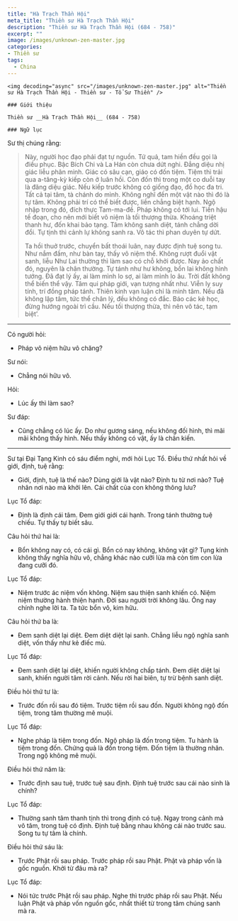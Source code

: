 ```yaml
---
title: "Hà Trạch Thần Hội"
meta_title: "Thiền sư Hà Trạch Thần Hội"
description: "Thiền sư Hà Trạch Thần Hội (684 - 758)"
excerpt: ""
image: /images/unknown-zen-master.jpg
categories:
- Thiền sư
tags:
  - China
---
```


<div className="grid xl:grid-cols-8 lg:grid-cols-8 md:grid-cols-2 sm:grid-cols-2 xs:grid-cols-1 gap-8 bg-body dark:bg-darkmode-body">

  <div className="lg:col-span-3 md:col-span-1">

    <img decoding="async" src="/images/unknown-zen-master.jpg" alt="Thiền sư Hà Trạch Thần Hội - Thiền sư - Tổ Sư Thiền" />

    ### Giới thiệu

    Thiền sư __Hà Trạch Thần Hội__ (684 - 758)

</div>

<div className="lg:col-span-5 md:col-span-1">

    ### Ngữ lục

Sư thị chúng rằng:

> Này, người học đạo phải đạt tự nguồn. Tứ quả, tam hiền đều gọi là điều phục.
> Bậc Bích Chi và La Hán còn chưa dứt nghi. Đẳng diệu nhị giác liễu phân minh.
> Giác có sâu cạn, giáo có đốn tiệm. Tiệm thì trải qua a-tăng-kỳ kiếp còn ở luân hồi.
> Còn đốn thì trong một co duỗi tay là đăng diệu giác. Nếu kiếp trước không có giống đạo, đồ học đa tri.
> Tất cả tại tâm, tà chánh do mình. Không nghĩ đến một vật nào thì đó là tự tâm.
> Không phải trí có thể biết được, liền chẳng biệt hạnh. Ngộ nhập trong đó, đích thực Tam-ma-đề.
> Pháp không có tới lui. Tiền hậu tế đoạn, cho nên mới biết vô niệm là tối thượng thừa. Khoáng triệt thanh hư, đốn khai bảo tạng.
> Tâm không sanh diệt, tánh chẳng dời đổi. Tự tịnh thì cảnh lự không sanh ra.
> Vô tác thì phan duyên tự dứt.
>
> Ta hồi thuở trước, chuyển bất thoái luân, nay được định tuệ song tu. Như nắm đấm, như bàn tay, thấy vô niệm thể.
> Không rượt đuổi vật sanh, liễu Như Lai thường thì làm sao có chỗ khởi được. Nay ảo chất đó, nguyên là chân thường.
> Tự tánh như hư không, bổn lai không hình tướng. Đã đạt lý ấy, ai làm mình lo sợ, ai làm mình lo âu.
> Trời đất không thể biến thể vậy. Tâm qui pháp giới, vạn tượng nhất như. Viễn ly suy tính, trí đồng pháp tánh.
> Thiên kinh vạn luận chỉ là minh tâm. Nếu đã không lập tâm, tức thể chân lý, đều không có đắc. Báo các kẻ học, đừng hướng ngoài trì cầu.
> Nếu tối thượng thừa, thì nên vô tác, tạm biệt’.

---

Có người hỏi:

- Pháp vô niệm hữu vô chăng?

Sư nói:

- Chẳng nói hữu vô.

Hỏi:

- Lúc ấy thì làm sao?

Sư đáp:

- Cũng chẳng có lúc ấy. Do như gương sáng, nếu không đối hình, thì mãi mãi không thấy hình. Nếu thấy không có vật, ấy là chân kiến.

---

Sư tại Đại Tạng Kinh có sáu điểm nghi, mới hỏi Lục Tổ. Điều thứ nhất hỏi về giới, định, tuệ rằng:

- Giới, định, tuệ là thế nào? Dùng giới là vật nào? Định tu từ nơi nào? Tuệ nhân nơi nào mà khởi lên. Cái chất của con không thông lưu?

Lục Tổ đáp:

- Định là định cái tâm. Đem giới giới cái hạnh. Trong tánh thường tuệ chiếu. Tự thấy tự biết sâu.

Câu hỏi thứ hai là:

- Bổn không nay có, có cái gì. Bổn có nay không, không vật gì? Tụng kinh không thấy nghĩa hữu vô, chẳng khác nào cưỡi lừa mà còn tìm con lừa đang cưỡi đó.

Lục Tổ đáp:

- Niệm trước ác niệm vốn không. Niệm sau thiện sanh khiến có. Niệm niệm thường hành thiện hạnh. Đời sau người trời không lâu. Ông nay chính nghe lời ta. Ta tức bổn vô, kim hữu.

Câu hỏi thứ ba là:

- Đem sanh diệt lại diệt. Đem diệt diệt lại sanh. Chẳng liễu ngộ nghĩa sanh diệt, vốn thấy như kẻ điếc mù.

Lục Tổ đáp:

- Đem sanh diệt lại diệt, khiến người không chấp tánh. Đem diệt diệt lại sanh, khiến người tâm rời cảnh. Nếu rời hai biên, tự trừ bệnh sanh diệt.

Điều hỏi thứ tư là:

- Trước đốn rồi sau đó tiệm. Trước tiệm rồi sau đốn. Người không ngộ đốn tiệm, trong tâm thường mê muội.

Lục Tổ đáp:

- Nghe pháp là tiệm trong đốn. Ngộ pháp là đốn trong tiệm. Tu hành là tiệm trong đốn. Chứng quả là đốn trong tiệm. Đốn tiệm là thường nhân. Trong ngộ không mê muội.

Điều hỏi thứ năm là:

- Trước định sau tuệ, trước tuệ sau định. Định tuệ trước sau cái nào sinh là chính?

Lục Tổ đáp:

- Thường sanh tâm thanh tịnh thì trong định có tuệ. Ngay trong cảnh mà vô tâm, trong tuệ có định. Định tuệ bằng nhau không cái nào trước sau. Song tu tự tâm là chính.

Điều hỏi thứ sáu là:

- Trước Phật rồi sau pháp. Trước pháp rồi sau Phật. Phật và pháp vốn là gốc nguồn. Khởi từ đâu mà ra?

Lục Tổ đáp:

- Nói tức trước Phật rồi sau pháp. Nghe thì trước pháp rồi sau Phật. Nếu luận Phật và pháp vốn nguồn gốc, nhất thiết từ trong tâm chúng sanh mà ra.

</div>

</div>
